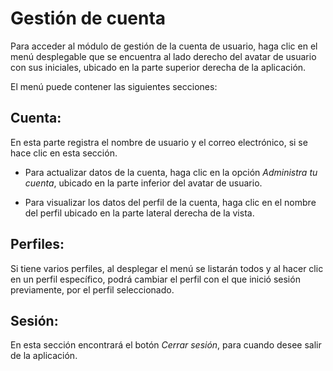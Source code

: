 <MissingTranslationBanner />

# Gestión de cuenta

Para acceder al módulo de gestión de la cuenta de usuario,
haga clic en el menú desplegable que se encuentra al lado derecho del avatar de usuario con sus iniciales, ubicado en la parte superior derecha de la aplicación.

El menú puede contener las siguientes secciones:

## Cuenta:

En esta parte registra el nombre de usuario y el correo electrónico, si se hace clic en esta sección.

- Para actualizar datos de la cuenta, haga clic en la opción *Administra tu cuenta*, ubicado en la parte inferior del avatar de usuario.

- Para visualizar los datos del perfil de la cuenta, haga clic en el nombre del perfil ubicado en la parte lateral derecha de la vista. 

## Perfiles:

Si tiene varios perfiles, al desplegar el menú se listarán todos y al hacer clic en un perfil específico, podrá cambiar el perfil con el que inició sesión previamente, por el perfil seleccionado.

## Sesión:

En esta sección encontrará el botón *Cerrar sesión*, para cuando desee salir de la aplicación.